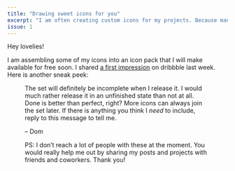 ```yaml
---
title: "Drawing sweet icons for you"
excerpt: "I am often creating custom icons for my projects. Because many share a similar style, I will assemble them into a free icon pack."
issue: 1
---
```


Hey lovelies!

I am assembling some of my icons into an icon pack that I will make available for free soon. I shared [a first impression](https://dribbble.com/shots/7099484-Lovely-icons) on dribbble last week. Here is another sneak peek:

<Figure
  alt="A set of icons, including a helmet, microphone, smartphone, and calendar."
  caption="Some of the icons that will be part of the set"
  src="/assets/newsletters/drawing-sweet-icons-for-you/preview.png"
/>

The set will definitely be incomplete when I release it. I would much rather release it in an unfinished state than not at all. Done is better than perfect, right? More icons can always join the set later. If there is anything you think I _need_ to include, reply to this message to tell me.

– Dom

 PS: I don’t reach a lot of people with these at the moment. You would really help me out by sharing my posts and projects with friends and coworkers. Thank you!
